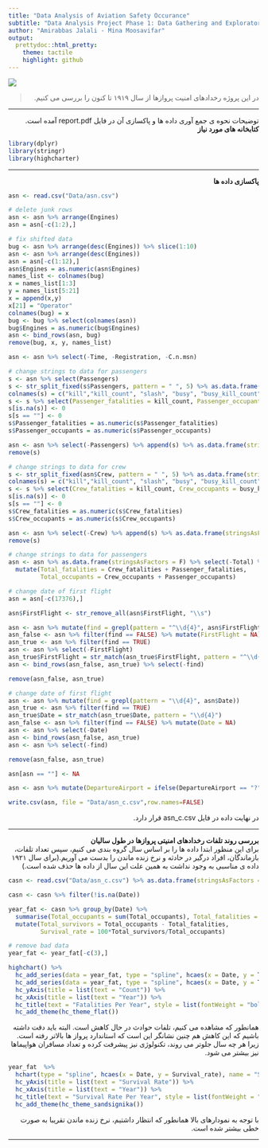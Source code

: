 ```yaml
---
title: "Data Analysis of Aviation Safety Occurance"
subtitle: "Data Analysis Project Phase 1: Data Gathering and Exploratory Data Analysis"
author: "Amirabbas Jalali - Mina Moosavifar"
output:
  prettydoc::html_pretty:
    theme: tactile
    highlight: github
---
```


<div align="center">
<img  src="Images/flight.png"  align = 'center'>
</div>

> <p dir="RTL"> 
در این پروژه رخدادهای امنیت پروازها از سال ۱۹۱۹ تا کنون را بررسی می کنیم.
</p>

***
<p dir="RTL">
توضیحات نحوه ی جمع آوری داده ها و پاکسازی آن در فایل 
report.pdf 
آمده است.
<br>
**کتابخانه های مورد نیاز**
<br>
</p>

```r
library(dplyr)
library(stringr)
library(highcharter)
```
***
<p dir="RTL">
**پاکسازی داده ها**
<br>
</p>

```r
asn <- read.csv("Data/asn.csv")

# delete junk rows
asn <- asn %>% arrange(Engines)
asn = asn[-c(1:2),]

# fix shifted data
bug <- asn %>% arrange(desc(Engines)) %>% slice(1:10)
asn <- asn %>% arrange(desc(Engines))
asn = asn[-c(1:12),]
asn$Engines = as.numeric(asn$Engines)
names_list <- colnames(bug)
x = names_list[1:3]
y = names_list[5:21]
x = append(x,y)
x[21] = "Operator"
colnames(bug) = x
bug <- bug %>% select(colnames(asn))
bug$Engines = as.numeric(bug$Engines)
asn <- bind_rows(asn, bug)
remove(bug, x, y, names_list)

asn <- asn %>% select(-Time, -Registration, -C.n.msn)

# change strings to data for passengers
s <- asn %>% select(Passengers)
s <- str_split_fixed(s$Passengers, pattern = " ", 5) %>% as.data.frame(stringsAsFactors = F)
colnames(s) = c("kill","kill_count", "slash", "busy", "busy_kill_count")
s <- s %>% select(Passenger_fatalities = kill_count, Passenger_occupants = busy_kill_count)
s[is.na(s)] <- 0
s[s == ""] <- 0
s$Passenger_fatalities = as.numeric(s$Passenger_fatalities)
s$Passenger_occupants = as.numeric(s$Passenger_occupants)

asn <- asn %>% select(-Passengers) %>% append(s) %>% as.data.frame(stringsAsFactors = F)
remove(s)

# change strings to data for crew
s <- str_split_fixed(asn$Crew, pattern = " ", 5) %>% as.data.frame(stringsAsFactors = F)
colnames(s) = c("kill","kill_count", "slash", "busy", "busy_kill_count")
s <- s %>% select(Crew_fatalities = kill_count, Crew_occupants = busy_kill_count)
s[is.na(s)] <- 0
s[s == ""] <- 0
s$Crew_fatalities = as.numeric(s$Crew_fatalities)
s$Crew_occupants = as.numeric(s$Crew_occupants)

asn <- asn %>% select(-Crew) %>% append(s) %>% as.data.frame(stringsAsFactors = F)
remove(s)

# change strings to data for passengers
asn <- asn %>% as.data.frame(stringsAsFactors = F) %>% select(-Total) %>% 
  mutate(Total_fatalities = Crew_fatalities + Passenger_fatalities,
         Total_occupants = Crew_occupants + Passenger_occupants)

# change date of first flight
asn = asn[-c(17376),]

asn$FirstFlight <- str_remove_all(asn$FirstFlight, "\\s")

asn <- asn %>% mutate(find = grepl(pattern = "^\\d{4}", asn$FirstFlight))
asn_false <- asn %>% filter(find == FALSE) %>% mutate(FirstFlight = NA)
asn_true <- asn %>% filter(find == TRUE)
asn <- asn %>% select(-FirstFlight)
asn_true$FirstFlight = str_match(asn_true$FirstFlight, pattern = "^\\d{4}")
asn <- bind_rows(asn_false, asn_true) %>% select(-find)

remove(asn_false, asn_true)

# change date of first flight
asn <- asn %>% mutate(find = grepl(pattern = "\\d{4}", asn$Date))
asn_true <- asn %>% filter(find == TRUE)
asn_true$Date = str_match(asn_true$Date, pattern = "\\d{4}")
asn_false <- asn %>% filter(find == FALSE) %>% mutate(Date = NA)
asn <- asn %>% select(-Date)
asn <- bind_rows(asn_false, asn_true)
asn <- asn %>% select(-find)

remove(asn_false, asn_true)

asn[asn == ""] <- NA

asn <- asn %>% mutate(DepartureAirport = ifelse(DepartureAirport == "?" | DepartureAirport == "-", NA, DepartureAirport))

write.csv(asn, file = "Data/asn_c.csv",row.names=FALSE)
```

<p dir="RTL">
در نهایت داده در فایل 
asn_c.csv 
قرار دارد.
</p>

***
<p dir="RTL">
**بررسی روند تلفات رخدادهای امنیتی پروازها در طول سالیان**
<br>
برای این منظور ابتدا داده ها را بر اساس سال گروه بندی می کنیم، سپس تعداد تلفات، بازماندگان، افراد درگیر در حادثه و نرخ زنده ماندن را بدست می آوریم.(برای سال ۱۹۲۱ داده ی مناسبی به وجود نداشت به همین علت این سال از داده ها حذف شده است.)
</p>

```r
casn <- read.csv("Data/asn_c.csv") %>% as.data.frame(stringsAsFactors = F)

casn <- casn %>% filter(!is.na(Date))

year_fat <- casn %>% group_by(Date) %>% 
  summarise(Total_occupants = sum(Total_occupants), Total_fatalities = sum(Total_fatalities)) %>% 
  mutate(Total_survivors = Total_occupants - Total_fatalities, 
         Survival_rate = 100*Total_survivors/Total_occupants)

# remove bad data
year_fat <- year_fat[-c(3),]

highchart() %>% 
  hc_add_series(data = year_fat, type = "spline", hcaes(x = Date, y = Total_fatalities), name = "Total Fatalities") %>% 
  hc_add_series(data = year_fat, type = "spline", hcaes(x = Date, y = Total_survivors), name = "Total Survivors") %>% 
  hc_yAxis(title = list(text = "Count")) %>% 
  hc_xAxis(title = list(text = "Year")) %>% 
  hc_title(text = "Fatalities Per Year", style = list(fontWeight = "bold")) %>%
  hc_add_theme(hc_theme_flat())
```

<p dir="RTL">
همانطور که مشاهده می کنیم، تلفات حوادث در حال کاهش است. البته باید دقت داشته باشیم که این کاهش هم چنین نشانگر این است که استاندارد پرواز ها بالاتر رفته است. زیرا هر چه سال جلوتر می روند، تکنولوژی نیز پیشرفت کرده و تعداد مسافران هواپیماها نیز بیشتر می شود.
</p>

```r
year_fat  %>% 
  hchart(type = "spline", hcaes(x = Date, y = Survival_rate), name = "Survival Rate") %>% 
  hc_yAxis(title = list(text = "Survival Rate")) %>% 
  hc_xAxis(title = list(text = "Year")) %>% 
  hc_title(text = "Survival Rate Per Year", style = list(fontWeight = "bold")) %>%
  hc_add_theme(hc_theme_sandsignika())

```

<p dir="RTL">
با توجه به نمودارهای بالا همانطور که انتظار داشتیم، نرخ زنده ماندن تقریبا به صورت خطی بیشتر شده است.
</p>
***